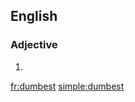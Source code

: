 ==English==

===Adjective===
{{infl|en|adjective|head=dumb[[-est|est]]}}

# {{superlative of|dumb}}

[[fr:dumbest]]
[[simple:dumbest]]